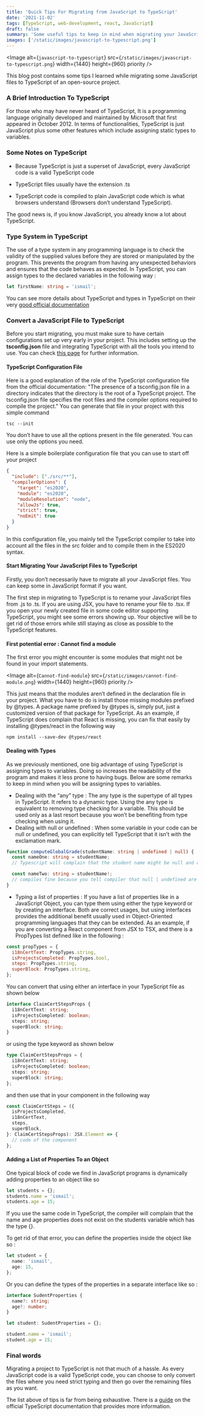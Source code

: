 ```yaml
---
title: 'Quick Tips For Migrating from JavaScript to TypeScript'
date: '2021-11-02'
tags: [TypeScript, web-development, react, JavaScript]
draft: false
summary: 'Some useful tips to keep in mind when migrating your JavaScript project to TypeScript'
images: ['/static/images/javascript-to-typescript.png']
---
```


<Image
  alt={`javascript-to-typescript`}
  src={`/static/images/javascript-to-typescript.png`}
  width={1440}
  height={960}
  priority
/>

This blog post contains some tips I learned while migrating some JavaScript files to TypeScript of an open-source project.

### A Brief Introduction To TypeScript

For those who may have never heard of TypeScript, It is a programming language originally developed and maintained by Microsoft that first appeared in October 2012.
In terms of functionalities, TypeScript is just JavaScript plus some other features which include assigning static types to variables.

### Some Notes on TypeScript

- Because TypeScript is just a superset of JavaScript, every JavaScript code is a valid TypeScript code

- TypeScript files usually have the extension .ts

- TypeScript code is compiled to plain JavaScript code which is what browsers understand (Browsers don’t understand TypeScript).

The good news is, if you know JavaScript, you already know a lot about TypeScript.

### Type System in TypeScript

The use of a type system in any programming language is to check the validity of the supplied values before they are stored or manipulated by the program.
This prevents the program from having any unexpected behaviors and ensures that the code behaves as expected.
In TypeScript, you can assign types to the declared variables in the following way :

```typescript
let firstName: string = 'ismail';
```

You can see more details about TypeScript and types in TypeScript on their very [good official documentation](https://www.typescriptlang.org/docs/)

### Convert a JavaScript File to TypeScript

Before you start migrating, you must make sure to have certain configurations set up very early in your project.
This includes setting up the **tsconfig.json** file and integrating TypeScript with all the tools you intend to use. You can check [this page](https://www.typescriptlang.org/docs/handbook/migrating-from-javascript.html#writing-a-configuration-file) for further information.

#### TypeScript Configuration File

Here is a good explanation of the role of the TypeScript configuration file from the official documentation:
"The presence of a tsconfig.json file in a directory indicates that the directory is the root of a TypeScript project. The tsconfig.json file specifies the root files and the compiler options required to compile the project."
You can generate that file in your project with this simple command

```text
tsc --init
```

You don’t have to use all the options present in the file generated. You can use only the options you need.

Here is a simple boilerplate configuration file that you can use to start off your project

```json
{
  "include": ["./src/**"],
  "compilerOptions": {
    "target": "es2020",
    "module": "es2020",
    "moduleResolution": "node",
    "allowJs": true,
    "strict": true,
    "noEmit": true
  }
}
```

In this configuration file, you mainly tell the TypeScript compiler to take into account all the files in the src folder and to compile them in the ES2020 syntax.

#### Start Migrating Your JavaScript Files to TypeScript

Firstly, you don’t necessarily have to migrate all your JavaScript files. You can keep some in JavaScript format if you want.

The first step in migrating to TypeScript is to rename your JavaScript files from .js to .ts. If you are using JSX, you have to rename your file to .tsx. If you open your newly created file in some code editor supporting TypeScript, you might see some errors showing up.
Your objective will be to get rid of those errors while still staying as close as possible to the TypeScript features.

#### First potential error : Cannot find a module

The first error you might encounter is some modules that might not be found in your import statements.

<Image
  alt={`Cannot-find-module`}
  src={`/static/images/cannot-find-module.png`}
  width={1440}
  height={960}
  priority
/>

This just means that the modules aren’t defined in the declaration file in your project.
What you have to do is install those missing modules prefixed by @types.
A package name prefixed by @types is, simply put, just a customized version of that package for TypeScript.
As an example, if TypeScript does complain that React is missing, you can fix that easily by installing @types/react in the following way

```text
npm install --save-dev @types/react
```

#### Dealing with Types

As we previously mentioned, one big advantage of using TypeScript is assigning types to variables. Doing so increases the readability of the program and makes it less prone to having bugs. Below are some remarks to keep in mind when you will be assigning types to variables.

- Dealing with the “any” type : The any type is the supertype of all types in TypeScript. It refers to a dynamic type. Using the any type is equivalent to removing type checking for a variable. This should be used only as a last resort because you won’t be benefiting from type checking when using it.
- Dealing with null or undefined : When some variable in your code can be null or undefined, you can explicitly tell TypeScript that it isn’t with the exclamation mark.

```typescript
function computeGlobalGrade(studentName: string | undefined | null) {
  const nameOne: string = studentName;
  // Typescript will complain that the student name might be null and cannot be assigned to a string

  const nameTwo: string = studentName!;
  // compiles fine because you tell compiler that null | undefined are excluded
}
```

- Typing a list of properties : If you have a list of properties like in a JavaScript Object, you can type them using either the type keyword or by creating an interface. Both are correct usages, but using interfaces provides the additional benefit usually used in Object-Oriented programming languages that they can be extended.
  As an example, if you are converting a React component from JSX to TSX, and there is a PropTypes list defined like in the following :

```javascript
const propTypes = {
  i18nCertText: PropTypes.string,
  isProjectsCompleted: PropTypes.bool,
  steps: PropTypes.string,
  superBlock: PropTypes.string,
};
```

You can convert that using either an interface in your TypeScript file as shown below

```typescript
interface ClaimCertStepsProps {
  i18nCertText: string;
  isProjectsCompleted: boolean;
  steps: string;
  superBlock: string;
}
```

or using the type keyword as shown below

```typescript
type ClaimCertStepsProps = {
  i18nCertText: string;
  isProjectsCompleted: boolean;
  steps: string;
  superBlock: string;
};
```

and then use that in your component in the following way

```typescript
const ClaimCertSteps = ({
  isProjectsCompleted,
  i18nCertText,
  steps,
  superBlock,
}: ClaimCertStepsProps): JSX.Element => {
  // code of the component
};
```

#### Adding a List of Properties To an Object

One typical block of code we find in JavaScript programs is dynamically adding properties to an object like so

```javascript
let students = {};
students.name = 'ismail';
students.age = 15;
```

If you use the same code in TypeScript, the compiler will complain that the name and age properties does not exist on the students variable which has the type {}.

To get rid of that error, you can define the properties inside the object like so :

```typescript
let student = {
  name: 'ismail',
  age: 15,
};
```

Or you can define the types of the properties in a separate interface like so :

```typescript
interface SudentProperties {
  name?: string;
  age?: number;
}

let student: SudentProperties = {};

student.name = 'ismail';
student.age = 15;
```

### Final words

Migrating a project to TypeScript is not that much of a hassle. As every JavaScript code is a valid TypeScript code, you can choose to only convert the files where you need strict typing and then go over the remaining files as you want.

The list above of tips is far from being exhaustive. There is a [guide](https://www.typescriptlang.org/docs/handbook/migrating-from-javascript.html) on the official TypeScript documentation that provides more information.
